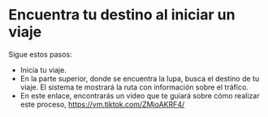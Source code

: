 # Encuentra tu destino al iniciar un viaje
Sigue estos pasos:

* Inicia tu viaje.
* En la parte superior, donde se encuentra la lupa, busca el destino de tu viaje. El sistema te mostrará la ruta con información sobre el tráfico.
* En este enlace, encontrarás un video que te guiará sobre cómo realizar este proceso, https://vm.tiktok.com/ZMjoAKRF4/
